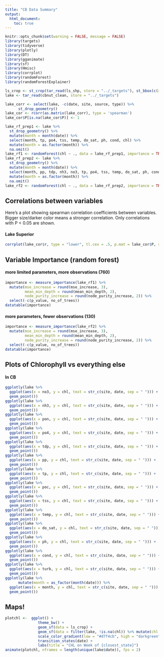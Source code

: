 ```yaml
---
title: "CB Data Summary"
output: 
  html_document:
    toc: true
---
```


```r
knitr::opts_chunk$set(warning = FALSE, message = FALSE)
library(targets)
library(tidyverse)
library(plotly)
library(DT)
library(gganimate)
library(sf)
library(Hmisc)
library(corrplot)
library(randomForest)
library(randomForestExplainer)

ls_crop <- st_crop(tar_read(ls_shp, store = "../_targets"), st_bbox(c(xmin = -91.1, ymin = 46.4, xmax = -90.6, ymax = 46.9)))
lake <- tar_read(cbnut_clean, store = "../_targets")

lake_corr <- select(lake, -c(date, site, source, type)) %>% 
      st_drop_geometry()
lake_cor <- rcorr(as.matrix(lake_corr), type = 'spearman')
lake_cor$P[is.na(lake_cor$P)] <- 1

lake_rf_prep1 <- lake %>% 
  st_drop_geometry() %>%
  mutate(month = month(date)) %>% 
  select(month, tp, po4, tss, temp, do_sat, ph, cond, chl) %>% 
  mutate(month = as.factor(month)) %>% 
  na.omit()
lake_rf1 <- randomForest(chl ~ ., data = lake_rf_prep1, importance = TRUE, ntree = 1000)
lake_rf_prep2 <- lake %>% 
  st_drop_geometry() %>%
  mutate(month = month(date)) %>% 
  select(month, pp, tdp, nh3, no3, tp, po4, tss, temp, do_sat, ph, cond, chl) %>% 
  mutate(month = as.factor(month)) %>% 
  na.omit()
lake_rf2 <- randomForest(chl ~ ., data = lake_rf_prep2, importance = TRUE, ntree = 1000)

```


## Correlations between variables

Here's a plot showing spearman correlation coefficients between variables. Bigger size/darker color means a stronger correlation. Only correlations with P < 0.05 are shown.

#### Lake Superior
```r
corrplot(lake_cor$r, type = "lower", tl.cex = .5, p.mat = lake_cor$P, sig.level = 0.05, insig = 'blank', outline = T)
```



## Variable Importance (random forest)
#### more limited parameters, more observations (760)
```r
importance <- measure_importance(lake_rf1) %>%
  mutate(mse_increase = round(mse_increase, 3),
         mean_min_depth = round(mean_min_depth, 2),
         node_purity_increase = round(node_purity_increase, 2)) %>%
  select(-c(p_value, no_of_trees))
datatable(importance)
```

#### more parameters, fewer observations (130)
```r
importance <- measure_importance(lake_rf2) %>%
  mutate(mse_increase = round(mse_increase, 3),
         mean_min_depth = round(mean_min_depth, 2),
         node_purity_increase = round(node_purity_increase, 2)) %>%
  select(-c(p_value, no_of_trees))
datatable(importance)
```

## Plots of Chlorophyll vs everything else
#### In CB
```r

ggplotly(lake %>%
  ggplot(aes(x = no3, y = chl, text = str_c(site, date, sep = " "))) +
  geom_point())
ggplotly(lake %>%
  ggplot(aes(x = nh3, y = chl, text = str_c(site, date, sep = " "))) +
  geom_point())
ggplotly(lake %>%
  ggplot(aes(x = pon, y = chl, text = str_c(site, date, sep = " "))) +
  geom_point())
ggplotly(lake %>%
  ggplot(aes(x = po4, y = chl, text = str_c(site, date, sep = " "))) +
  geom_point())
ggplotly(lake %>%
  ggplot(aes(x = tdp, y = chl, text = str_c(site, date, sep = " "))) +
  geom_point())
ggplotly(lake %>%
  ggplot(aes(x = pp, y = chl, text = str_c(site, date, sep = " "))) +
  geom_point())
ggplotly(lake %>%
  ggplot(aes(x = tp, y = chl, text = str_c(site, date, sep = " "))) +
  geom_point())
ggplotly(lake %>%
  ggplot(aes(x = poc, y = chl, text = str_c(site, date, sep = " "))) +
  geom_point())
ggplotly(lake %>%
  ggplot(aes(x = tss, y = chl, text = str_c(site, date, sep = " "))) +
  geom_point())
ggplotly(lake %>%
  ggplot(aes(x = temp, y = chl, text = str_c(site, date, sep = " "))) +
  geom_point())
ggplotly(lake %>%
  ggplot(aes(x = do_sat, y = chl, text = str_c(site, date, sep = " "))) +
  geom_point())
ggplotly(lake %>%
  ggplot(aes(x = ph, y = chl, text = str_c(site, date, sep = " "))) +
  geom_point())
ggplotly(lake %>%
  ggplot(aes(x = cond, y = chl, text = str_c(site, date, sep = " "))) +
  geom_point())
ggplotly(lake %>%
  ggplot(aes(x = turb, y = chl, text = str_c(site, date, sep = " "))) +
  geom_point())
ggplotly(lake %>%
      mutate(month = as_factor(month(date))) %>%      
  ggplot(aes(x = month, y = chl, text = str_c(site, date, sep = " "))) +
  geom_point())
```


## Maps!

```r
plotchl <-  ggplot() +
               theme_bw() +
               geom_sf(data = ls_crop) +
               geom_sf(data = filter(lake, !is.na(chl)) %>% mutate(chl = if_else(chl > 20, NA, chl)), mapping = aes(color = chl), size = 7) +
               scale_color_gradient(low = "#d7f4cb", high = "darkgreen", na.value = "gray30") +
               transition_states(date) +
               labs(title = "CHL on Week of {closest_state}")
animate(plotchl, nframes = length(unique(lake$date)), fps = 2)
```
